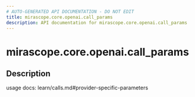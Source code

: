 ```yaml
---
# AUTO-GENERATED API DOCUMENTATION - DO NOT EDIT
title: mirascope.core.openai.call_params
description: API documentation for mirascope.core.openai.call_params
---
```


# mirascope.core.openai.call_params

<ApiType type="Module" />

## Description

usage docs: learn/calls.md#provider-specific-parameters


